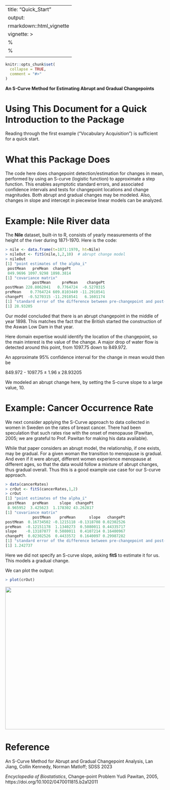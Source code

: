 
---
title: "Quick_Start"
output:
   rmarkdown::html_vignette
vignette: >
  %\VignetteIndexEntry{Quick_Start}
  %\VignetteEngine{knitr::rmarkdown}
  \usepackage[utf8]{inputenc}
---

```r
knitr::opts_chunk$set(
  collapse = TRUE,
  comment = "#>"
)
```

**An S-Curve Method for Estimating Abrupt and Gradual Changepoints**

# Using This Document for a Quick Introduction to the Package

Reading through the first example ("Vocabulary Acquisition") is
sufficient for a quick start.

# What this Package Does

The code here does changepoint detection/estimation for changes in mean,
performed by using an S-curve (logistic function) to approximate a step
function.  This enables asymptotic standard errors, and associated
confidence intervals and tests for changepoint locations and change
magnitudes.  Both abrupt and gradual changes may be modeled.  Also,
changes in slope and intercept in piecewise linear models can be
analyzed.

# Example: Nile River data

The **Nile** dataset, built-in to R, consists of yearly measurements of
the height of the river during 1871-1970.  Here is the code:

``` r
> nile <- data.frame(t=1871:1970, ht=Nile)
> nileOut <- fitS(nile,1,2,10)  # abrupt change model
> nileOut
[1] "point estimates of the alpha_i"
 postMean   preMean  changePt 
 849.9696 1097.9298 1898.3814 
[1] "covariance matrix"
            postMean     preMean    changePt
postMean 228.8062041   0.7764724  -0.5270315
preMean    0.7764724 609.8103449 -11.2918541
changePt  -0.5270315 -11.2918541   6.1601174
[1] "standard error of the difference between pre-changepoint and post-changepoint means"
[1] 28.93205
```

Our model concluded that there is an abrupt changepoint
in the middle of year 1898. This matches the fact that the British
started the construction of the Aswan Low Dam in that year.

Here domain expertise would identify the location of the changepoint, so
the main interest is the value of the change.  A major drop of water
flow is detected around this point, from 1097.75 down to 849.972.

An approximate 95% confidence interval for the change in mean would then
be 

849.972 - 1097.75 &plusmn;  1.96 x 28.93205

We modeled an abrupt change here, by setting the S-curve slope to a
large value, 10.

# Example: Cancer Occurrence Rate

We next consider applying the S-Curve approach to data collected in
women in Sweden on the rates of breast cancer.  There had been
speculation that such rates rise with the onset of menopause
(Pawitan, 2005; we are grateful to Prof. Pawitan for making his data
available).

While that paper considers an abrupt model, the relationship, if one
exists, may be gradual.  For a given woman the transition to menopause
is gradual.  And even if it were abrupt, different women experience
menopause at different ages, so that the data would follow a mixture of
abrupt changes, thus gradual overall.  Thus this is a good example use
case for our S-curve approach.

``` r
> data(cancerRates)
> crOut <- fitS(cancerRates,1,2)
> crOut
[1] "point estimates of the alpha_i"
 postMean   preMean     slope  changePt 
 8.965952  3.425623  1.178302 43.262817 
[1] "covariance matrix"
            postMean    preMean      slope   changePt
postMean  0.16734502 -0.1215118 -0.1318708 0.02302526
preMean  -0.12151178  1.1340273  0.5080011 0.44335717
slope    -0.13187077  0.5080011  0.4107214 0.16400967
changePt  0.02302526  0.4433572  0.1640097 0.29987282
[1] "standard error of the difference between pre-changepoint and post-changepoint means"
[1] 1.242737

```

Here we did not specify an S-curve slope, asking **fitS** to estimate it
for us.  This models a gradual change.

We can plot the output:

``` r
> plot(crOut)
```

<img src="breast_cancer_plot.jpeg" width="600" height="450" />

# Reference

An S-Curve Method for Abrupt and Gradual Changepoint Analysis, Lan
Jiang, Collin Kennedy, Norman Matloff;  SDSS 2023

*Encyclopedia of Biostatistics*, Change-point Problem Yudi Pawitan,
2005, https://doi.org/10.1002/0470011815.b2a12011
